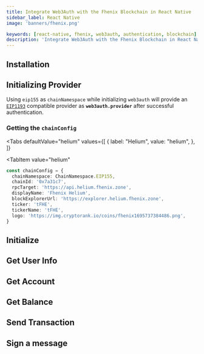 ```yaml
---
title: Integrate Web3Auth with the Fhenix Blockchain in React Native
sidebar_label: React Native
image: 'banners/fhenix.png'

keywords: [react-native, fhenix, web3auth, authentication, blockchain]
description: 'Integrate Web3Auth with the Fhenix Blockchain in React Native | Documentation - Web3Auth'
---
```



<SEO
  title="Integrate Web3Auth with the Fhenix Blockchain in React Native"
  description="Integrate Web3Auth with the Fhenix Blockchain in React Native | Documentation - Web3Auth"
  image="https://web3auth.io/docs/banners/fhenix.png"
  slug="/embedded-wallets/connect-blockchain/evm/fhenix/react-native"
/>

## Installation

<InstallationSnippet />

## Initializing Provider

Using `eip155` as `chainNamespace` while initializing `web3auth` will provide an [`EIP1193`](https://eips.ethereum.org/EIPS/eip-1193) compatible provider as **`web3auth.provider`** after successful authentication.

### Getting the `chainConfig`

<Tabs
 defaultValue="helium"
  values={[
    { label: "Helium", value: "helium", },
]}

>

<TabItem
  value="helium"
>

```typescript
const chainConfig = {
  chainNamespace: ChainNamespace.EIP155,
  chainId: '0x7a31c7',
  rpcTarget: 'https://api.helium.fhenix.zone',
  displayName: 'Fhenix Helium',
  blockExplorerUrl: 'https://explorer.helium.fhenix.zone',
  ticker: 'tFHE',
  tickerName: 'tFHE',
  logo: 'https://img.cryptorank.io/coins/fhenix1695737384486.png',
}
```

</TabItem>
</Tabs>

## Initialize

<InitialisationSnippet />

## Get User Info

<UserInfoSnippet />

## Get Account

<GetAccountSnippet />

## Get Balance

<GetBalanceSnippet />

## Send Transaction

<SendTransactionSnippet />

## Sign a message

<SignMessageSnippet />
